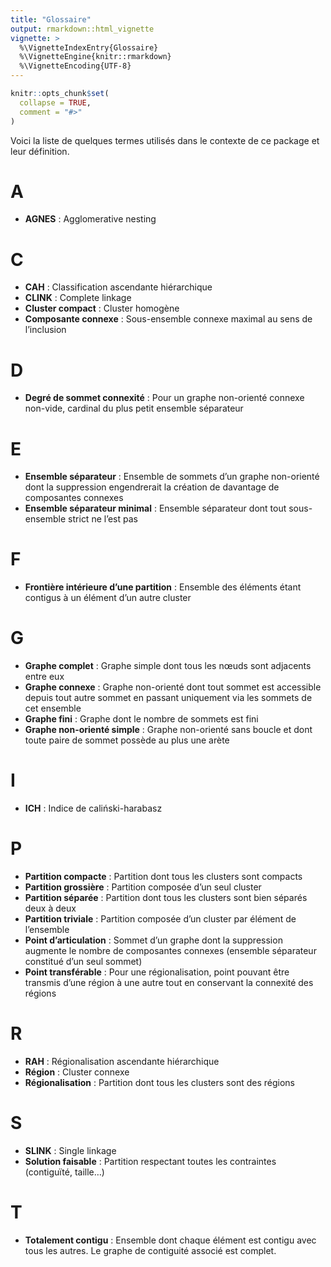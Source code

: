 ```yaml
---
title: "Glossaire"
output: rmarkdown::html_vignette
vignette: >
  %\VignetteIndexEntry{Glossaire}
  %\VignetteEngine{knitr::rmarkdown}
  %\VignetteEncoding{UTF-8}
---
```


```r
knitr::opts_chunk$set(
  collapse = TRUE,
  comment = "#>"
)
```

Voici la liste de quelques termes utilisés dans le contexte de ce package et leur définition.


# A 

- **AGNES** : Agglomerative nesting


# C 

- **CAH** : Classification ascendante hiérarchique
- **CLINK** : Complete linkage
- **Cluster compact** : Cluster homogène
- **Composante connexe** : Sous-ensemble connexe maximal au sens de l'inclusion


# D 

- **Degré de sommet connexité** : Pour un graphe non-orienté connexe non-vide, cardinal du plus petit ensemble séparateur


# E 

- **Ensemble séparateur** : Ensemble de sommets d'un graphe non-orienté dont la suppression engendrerait la création de davantage de composantes connexes
- **Ensemble séparateur minimal** : Ensemble séparateur dont tout sous-ensemble strict ne l'est pas


# F 

- **Frontière intérieure d'une partition** : Ensemble des éléments étant contigus à un élément d'un autre cluster


# G 

- **Graphe complet** : Graphe simple dont tous les nœuds sont adjacents entre eux
- **Graphe connexe** : Graphe non-orienté dont tout sommet est accessible depuis tout autre sommet en passant uniquement via les sommets de cet ensemble
- **Graphe fini** : Graphe dont le nombre de sommets est fini
- **Graphe non-orienté simple** : Graphe non-orienté sans boucle et dont toute paire de sommet possède au plus une arète


# I 

- **ICH** : Indice de caliński-harabasz


# P 

- **Partition compacte** : Partition dont tous les clusters sont compacts
- **Partition grossière** : Partition composée d'un seul cluster
- **Partition séparée** : Partition dont tous les clusters sont bien séparés deux à deux
- **Partition triviale** : Partition composée d'un cluster par élément de l'ensemble
- **Point d'articulation** : Sommet d'un graphe dont la suppression augmente le nombre de composantes connexes (ensemble séparateur constitué d'un seul sommet)
- **Point transférable** : Pour une régionalisation, point pouvant être transmis d'une région à une autre tout en conservant la connexité des régions


# R 

- **RAH** : Régionalisation ascendante hiérarchique
- **Région** : Cluster connexe
- **Régionalisation** : Partition dont tous les clusters sont des régions


# S 

- **SLINK** : Single linkage
- **Solution faisable** : Partition respectant toutes les contraintes (contiguïté, taille…)


# T 

- **Totalement contigu** : Ensemble dont chaque élément est contigu avec tous les autres. Le graphe de contiguité associé est complet.


